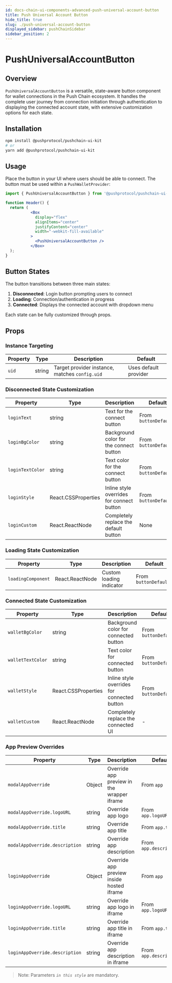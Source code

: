 ```yaml
---
id: docs-chain-ui-components-advanced-push-universal-account-button
title: Push Universal Account Button
hide_title: true
slug: ./push-universal-account-button
displayed_sidebar: pushChainSidebar
sidebar_position: 2
---
```


# PushUniversalAccountButton

## Overview

`PushUniversalAccountButton` is a versatile, state-aware button component for wallet connections in the Push Chain ecosystem. It handles the complete user journey from connection initiation through authentication to displaying the connected account state, with extensive customization options for each state.

## Installation

```bash
npm install @pushprotocol/pushchain-ui-kit
# or
yarn add @pushprotocol/pushchain-ui-kit
```

## Usage

Place the button in your UI where users should be able to connect. The button must be used within a `PushWalletProvider`:

```jsx
import { PushUniversalAccountButton } from '@pushprotocol/pushchain-ui-kit';

function Header() {
  return (
           <Box
             display="flex"
             alignItems="center"
             justifyContent="center"
             width="-webkit-fill-available"
           >
             <PushUniversalAccountButton />
           </Box>
  );
}
```

## Button States

The button transitions between three main states:

1. **Disconnected**: Login button prompting users to connect
2. **Loading**: Connection/authentication in progress
3. **Connected**: Displays the connected account with dropdown menu

Each state can be fully customized through props.

## Props

### Instance Targeting

| Property | Type | Description | Default |
|----------|------|-------------|---------|
| `uid` | string | Target provider instance, matches `config.uid` | Uses default provider |

### Disconnected State Customization

| Property | Type | Description | Default |
|----------|------|-------------|---------|
| `loginText` | string | Text for the connect button | From `buttonDefaults` |
| `loginBgColor` | string | Background color for the connect button | From `buttonDefaults` |
| `loginTextColor` | string | Text color for the connect button | From `buttonDefaults` |
| `loginStyle` | React.CSSProperties | Inline style overrides for connect button | From `buttonDefaults` |
| `loginCustom` | React.ReactNode | Completely replace the default button | None |

### Loading State Customization

| Property | Type | Description | Default |
|----------|------|-------------|---------|
| `loadingComponent` | React.ReactNode | Custom loading indicator | From `buttonDefaults` |

### Connected State Customization

| Property | Type | Description | Default |
|----------|------|-------------|---------|
| `walletBgColor` | string | Background color for connected button | From `buttonDefaults` |
| `walletTextColor` | string | Text color for connected button | From `buttonDefaults` |
| `walletStyle` | React.CSSProperties | Inline style overrides for connected button | From `buttonDefaults` |
| `walletCustom` | React.ReactNode | Completely replace the connected UI | - |

### App Preview Overrides

| Property | Type | Description | Default |
|----------|------|-------------|---------|
| `modalAppOverride` | Object | Override app preview in the wrapper iframe | From `app` |
| `modalAppOverride.logoURL` | string | Override app logo | From `app.logoURL` |
| `modalAppOverride.title` | string | Override app title | From `app.title` |
| `modalAppOverride.description` | string | Override app description | From `app.description` |
| `loginAppOverride` | Object | Override app preview inside hosted iframe | From `app` |
| `loginAppOverride.logoURL` | string | Override app logo in iframe | From `app.logoURL` |
| `loginAppOverride.title` | string | Override app title in iframe | From `app.title` |
| `loginAppOverride.description` | string | Override app description in iframe | From `app.description` |

> Note: Parameters _`in this style`_ are mandatory.
